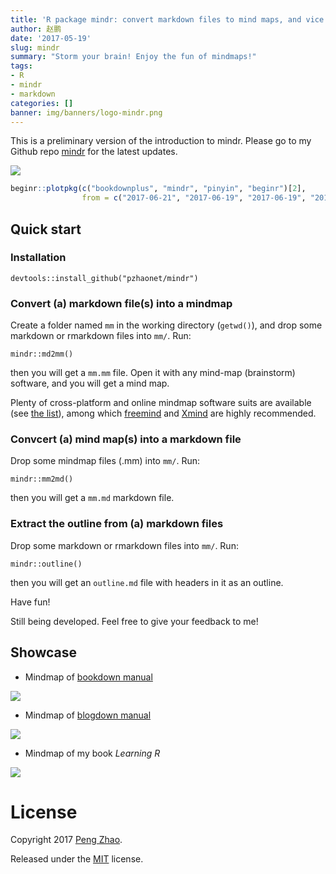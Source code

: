 ```yaml
---
title: 'R package mindr: convert markdown files to mind maps, and vice versa'
author: 赵鹏
date: '2017-05-19'
slug: mindr
summary: "Storm your brain! Enjoy the fun of mindmaps!"
tags:
- R
- mindr
- markdown
categories: []
banner: img/banners/logo-mindr.png
---
```


This is a preliminary version of the introduction to mindr. Please go to my Github repo [mindr](https://github.com/pzhaonet/mindr) for the latest updates.

<!--more-->

![](http://cranlogs.r-pkg.org/badges/grand-total/mindr)


```r
beginr::plotpkg(c("bookdownplus", "mindr", "pinyin", "beginr")[2], 
                from = c("2017-06-21", "2017-06-19", "2017-06-19", "2017-06-23")[2])
```

## Quick start

### Installation

```
devtools::install_github("pzhaonet/mindr")
```

### Convert (a) markdown file(s) into a mindmap 

Create a folder named `mm` in the working directory (`getwd()`), and drop some markdown or rmarkdown files into `mm/`. Run: 

```
mindr::md2mm()
```

then you will get a `mm.mm` file. Open it with any mind-map (brainstorm) software, and you will get a mind map.

Plenty of cross-platform and online mindmap software suits are available (see [the list](https://en.wikipedia.org/wiki/List_of_concept-_and_mind-mapping_software)), among which [freemind](http://freemind.sourceforge.net/wiki/index.php/Download) and [Xmind](http://www.xmind.net/download/win/) are highly recommended.

### Convcert (a) mind map(s) into a markdown file 

Drop some mindmap files (.mm) into `mm/`. Run: 

```
mindr::mm2md()
```

then you will get a `mm.md` markdown file.

### Extract the outline from (a) markdown files

Drop some markdown or rmarkdown files into `mm/`. Run: 

```
mindr::outline()
```

then you will get an `outline.md` file with headers in it as an outline.


Have fun!

Still being developed. Feel free to give your feedback to me!

## Showcase

- Mindmap of [bookdown manual](https://github.com/rstudio/bookdown/tree/master/inst/examples)

![](https://raw.githubusercontent.com/pzhaonet/mindr/master/showcase/mindr_bookdown.jpeg)

- Mindmap of [blogdown manual](https://github.com/rstudio/blogdown/tree/master/docs)

![](https://raw.githubusercontent.com/pzhaonet/mindr/master/showcase/mindr_blogdown.jpg)

- Mindmap of my book *Learning R*

![](https://raw.githubusercontent.com/pzhaonet/mindr/master/showcase/mindr_xuer.jpg)

# License

Copyright 2017 [Peng Zhao](http://pzhao.org).

Released under the [MIT](https://github.com/pzhaonet/bookdown-plus/blob/master/LICENSE.md) license.

